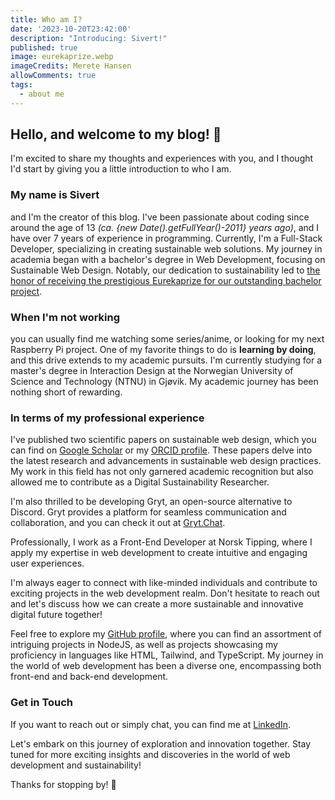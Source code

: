 ```yaml
---
title: Who am I?
date: '2023-10-20T23:42:00'
description: "Introducing: Sivert!"
published: true
image: eurekaprize.webp
imageCredits: Merete Hansen
allowComments: true
tags:
  - about me
---
```


## Hello, and welcome to my blog! :wave:

I'm excited to share my thoughts and experiences with you, and I thought I'd start by giving you a little introduction to who I am.

### My name is Sivert

and I'm the creator of this blog. I've been passionate about coding since around the age of 13 *(ca. {new Date().getFullYear()-2011} years ago)*, and I have over 7 years of experience in programming. Currently, I'm a Full-Stack Developer, specializing in creating sustainable web solutions. My journey in academia began with a bachelor's degree in Web Development, focusing on Sustainable Web Design. Notably, our dedication to sustainability led to [the honor of receiving the prestigious Eurekaprize for our outstanding bachelor project](https://www.universitetsavisa.no/eurekaprisen-gjovik-ntnu/gjovik-disse-vant-arets-eurekapris/387933).

### When I'm not working

you can usually find me watching some series/anime, or looking for my next Raspberry Pi project. One of my favorite things to do is **learning by doing**, and this drive extends to my academic pursuits. I'm currently studying for a master's degree in Interaction Design at the Norwegian University of Science and Technology (NTNU) in Gjøvik. My academic journey has been nothing short of rewarding.

### In terms of my professional experience

I've published two scientific papers on sustainable web design, which you can find on [Google Scholar](https://scholar.google.com/citations?hl=no&user=lB4I4UUAAAAJ) or my [ORCID profile](https://orcid.org/0000-0001-7555-2983). These papers delve into the latest research and advancements in sustainable web design practices. My work in this field has not only garnered academic recognition but also allowed me to contribute as a Digital Sustainability Researcher.

I'm also thrilled to be developing Gryt, an open-source alternative to Discord. Gryt provides a platform for seamless communication and collaboration, and you can check it out at [Gryt.Chat](https://gryt.chat).

Professionally, I work as a Front-End Developer at Norsk Tipping, where I apply my expertise in web development to create intuitive and engaging user experiences.

I'm always eager to connect with like-minded individuals and contribute to exciting projects in the web development realm. Don't hesitate to reach out and let's discuss how we can create a more sustainable and innovative digital future together!

Feel free to explore my [GitHub profile](https://github.com/SivertGullbergHansen), where you can find an assortment of intriguing projects in NodeJS, as well as projects showcasing my proficiency in languages like HTML, Tailwind, and TypeScript. My journey in the world of web development has been a diverse one, encompassing both front-end and back-end development.

### Get in Touch

If you want to reach out or simply chat, you can find me at [LinkedIn](https://www.linkedin.com/in/sivertgullberghansen).

Let's embark on this journey of exploration and innovation together. Stay tuned for more exciting insights and discoveries in the world of web development and sustainability!

Thanks for stopping by! :wave: